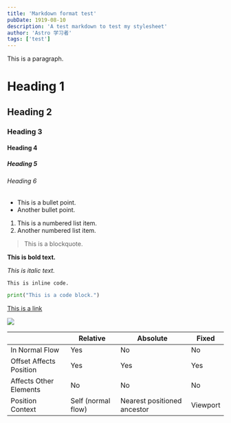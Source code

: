 ```yaml
---
title: 'Markdown format test'
pubDate: 1919-08-10
description: 'A test markdown to test my stylesheet'
author: 'Astro 学习者'
tags: ['test']
---
```


This is a paragraph.

# Heading 1

## Heading 2

### Heading 3

#### Heading 4

##### Heading 5

###### Heading 6

-  This is a bullet point.
-  Another bullet point.

1. This is a numbered list item.
2. Another numbered list item.

> This is a blockquote.

**This is bold text.**

_This is italic text._

`This is inline code.`

```python
print("This is a code block.")
```

[This is a link](https://bilibili.com)

<img src="/assets/img/tom.jpg" />

|                         | Relative           | Absolute                    | Fixed    |
| ----------------------- | ------------------ | --------------------------- | -------- |
| In Normal Flow          | Yes                | No                          | No       |
| Offset Affects Position | Yes                | Yes                         | Yes      |
| Affects Other Elements  | No                 | No                          | No       |
| Position Context        | Self (normal flow) | Nearest positioned ancestor | Viewport |
